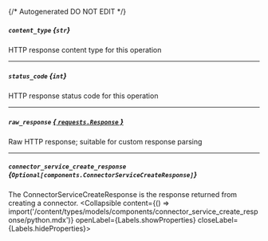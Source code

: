 {/* Autogenerated DO NOT EDIT  */}

##### `content_type` *{`str`}*
HTTP response content type for this operation

---
##### `status_code` *{`int`}*
HTTP response status code for this operation

---
##### `raw_response` [*{ `requests.Response` }*](https://requests.readthedocs.io/en/latest/api/#requests.Response)
Raw HTTP response; suitable for custom response parsing

---
##### `connector_service_create_response` *{`Optional[components.ConnectorServiceCreateResponse]`}*
The ConnectorServiceCreateResponse is the response returned from creating a connector.
<Collapsible content={() => import('/content/types/models/components/connector_service_create_response/python.mdx')} openLabel={Labels.showProperties} closeLabel={Labels.hideProperties}>
</Collapsible>



